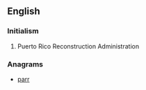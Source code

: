 ==English==

===Initialism===
{{rfc-header|Initialism}}
{{head|en|initialism}}

# {{label|en|US}} Puerto Rico Reconstruction Administration

===Anagrams===
* [[parr#English|parr]]